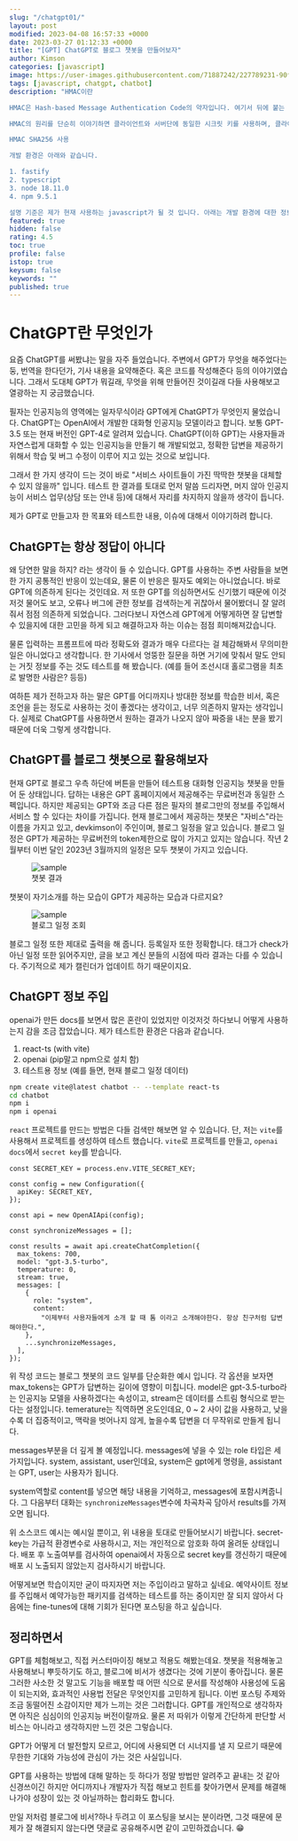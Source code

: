 ```yaml
---
slug: "/chatgpt01/"
layout: post
modified: 2023-04-08 16:57:33 +0000
date: 2023-03-27 01:12:33 +0000
title: "[GPT] ChatGPT로 블로그 챗봇을 만들어보자"
author: Kimson
categories: [javascript]
image: https://user-images.githubusercontent.com/71887242/227789231-90f9ee56-1436-4fc9-b076-4062a50913cb.png
tags: [javascript, chatgpt, chatbot]
description: "HMAC이란

HMAC은 Hash-based Message Authentication Code의 약자입니다. 여기서 뒤에 붙는 SHA-256은 해시 알고리즘 종류 중 하나로 HMAC SHA256이라 하면 HMAC을 SHA 256알고리즘으로 조합하여 해시코드를 생성하는 것을 말합니다.

HMAC의 원리를 단순히 이야기하면 클라이언트와 서버단에 동일한 시크릿 키를 사용하며, 클라이언트에서 메세지 + 시크릿 키를 서버로 보내어 서버에서 메세지 + 시크릿 키로 해시 값을 만들어 대조하는 대칭키 방식입니다.

HMAC SHA256 사용

개발 환경은 아래와 같습니다.

1. fastify
2. typescript
3. node 18.11.0
4. npm 9.5.1

설명 기준은 제가 현재 사용하는 javascript가 될 것 입니다. 아래는 개발 환경에 대한 정보입니다. fastify로 api서버를 구축했다는 가정 하에 진행하겠습니다. (무엇을 사용하던 별 상관은 없습니다.)"
featured: true
hidden: false
rating: 4.5
toc: true
profile: false
istop: true
keysum: false
keywords: ""
published: true
---
```


# ChatGPT란 무엇인가

요즘 ChatGPT를 써봤냐는 말을 자주 들었습니다. 주변에서 GPT가 무엇을 해주었다는 둥, 번역을 한다던가, 기사 내용을 요약해준다. 혹은 코드를 작성해준다 등의 이야기였습니다. 그래서 도대체 GPT가 뭐길래, 무엇을 위해 만들어진 것이길래 다들 사용해보고 열광하는 지 궁금했습니다.

필자는 인공지능의 영역에는 일자무식이라 GPT에게 ChatGPT가 무엇인지 물었습니다. ChatGPT는 OpenAI에서 개발한 대화형 인공지능 모델이라고 합니다. 보통 GPT-3.5 또는 현재 버전인 GPT-4로 알려져 있습니다. ChatGPT(이하 GPT)는 사용자들과 자연스럽게 대화할 수 있는 인공지능을 만들기 해 개발되었고, 정확한 답변을 제공하기 위해서 학습 및 버그 수정이 이루어 지고 있는 것으로 보입니다.

그래서 한 가지 생각이 드는 것이 바로 "서비스 사이트들이 가진 딱딱한 챗봇을 대체할 수 있지 않을까" 입니다. 테스트 한 결과를 토대로 먼저 말씀 드리자면, 머지 않아 인공지능이 서비스 업무(상담 또는 안내 등)에 대해서 자리를 차지하지 않을까 생각이 듭니다.

제가 GPT로 만들고자 한 목표와 테스트한 내용, 이슈에 대해서 이야기하려 합니다.

## ChatGPT는 항상 정답이 아니다

왜 당연한 말을 하지? 라는 생각이 들 수 있습니다. GPT를 사용하는 주변 사람들을 보면 한 가지 공통적인 반응이 있는데요, 물론 이 반응은 필자도 예외는 아니었습니다. 바로 GPT에 의존하게 된다는 것인데요. 저 또한 GPT를 의심하면서도 신기했기 때문에 이것저것 물어도 보고, 오류나 버그에 관한 정보를 검색하는게 귀찮아서 물어봤더니 잘 알려줘서 점점 의존하게 되었습니다. 그러다보니 자연스레 GPT에게 어떻게하면 잘 답변할 수 있을지에 대한 고민을 하게 되고 해결하고자 하는 이슈는 점점 희미해져갔습니다.

물론 입력하는 프롬프트에 따라 정확도와 결과가 매우 다르다는 걸 체감해봐서 무의미한 일은 아니었다고 생각합니다. 한 기사에서 엉뚱한 질문을 하면 거기에 맞춰서 말도 안되는 거짓 정보를 주는 것도 테스트를 해 봤습니다. (예를 들어 조선시대 홀로그램을 최초로 발명한 사람은? 등등)

여하튼 제가 전하고자 하는 말은 GPT를 어디까지나 방대한 정보를 학습한 비서, 혹은 조언을 듣는 정도로 사용하는 것이 좋겠다는 생각이고, 너무 의존하지 말자는 생각입니다. 실제로 ChatGPT를 사용하면서 원하는 결과가 나오지 않아 짜증을 내는 분을 봤기 때문에 더욱 그렇게 생각합니다.

## ChatGPT를 블로그 챗봇으로 활용해보자

현재 GPT로 블로그 우측 하단에 버튼을 만들어 테스트용 대화형 인공지능 챗봇을 만들어 둔 상태입니다. 답하는 내용은 GPT 홈페이지에서 제공해주는 무료버전과 동일한 스펙입니다. 하지만 제공되는 GPT와 조금 다른 점은 필자의 블로그만의 정보를 주입해서 서비스 할 수 있다는 차이를 가집니다. 현재 블로그에서 제공하는 챗봇은 "자비스"라는 이름을 가지고 있고, devkimson이 주인이며, 블로그 일정을 알고 있습니다. 블로그 일정은 GPT가 제공하는 무료버전의 token제한으로 많이 가지고 있지는 않습니다. 작년 2월부터 이번 달인 2023년 3월까지의 일정은 모두 챗봇이 가지고 있습니다.

<figure className="text-center">
<span className="w-inline-block">
   <img src="https://user-images.githubusercontent.com/71887242/227789066-8ccdcfc2-deb0-4322-b29e-39c3288182ba.png" alt="sample" title="sample" />
   <figcaption>챗봇 결과</figcaption>
</span>
</figure>

챗봇이 자기소개를 하는 모습이 GPT가 제공하는 모습과 다르지요?

<figure className="text-center">
<span className="w-inline-block">
   <img src="https://user-images.githubusercontent.com/71887242/227789231-90f9ee56-1436-4fc9-b076-4062a50913cb.png" alt="sample" title="sample" />
   <figcaption>블로그 일정 조회</figcaption>
</span>
</figure>

블로그 일정 또한 제대로 출력을 해 줍니다. 등록일자 또한 정확합니다. 태그가 check가 아닌 일정 또한 읽어주지만, 글을 보고 계신 분들의 시점에 따라 결과는 다를 수 있습니다. 주기적으로 제가 캘린더가 업데이트 하기 때문이지요.

## ChatGPT 정보 주입

openai가 만든 docs를 보면서 많은 혼란이 있었지만 이것저것 하다보니 어떻게 사용하는지 감을 조금 잡았습니다. 제가 테스트한 환경은 다음과 같습니다.

1. react-ts (with vite)
2. openai (pip말고 npm으로 설치 함)
3. 테스트용 정보 (예를 들면, 현재 블로그 일정 데이터)

```bash showLineNumbers
npm create vite@latest chatbot -- --template react-ts
cd chatbot
npm i
npm i openai
```

`react` 프로젝트를 만드는 방법은 다들 검색만 해보면 알 수 있습니다. 단, 저는 `vite`를 사용해서 프로젝트를 생성하여 테스트 했습니다. `vite`로 프로젝트를 만들고, `openai docs`에서 `secret key`를 받습니다.

```tsx showLineNumbers
const SECRET_KEY = process.env.VITE_SECRET_KEY;

const config = new Configuration({
  apiKey: SECRET_KEY,
});

const api = new OpenAIApi(config);

const synchronizeMessages = [];

const results = await api.createChatCompletion({
  max_tokens: 700,
  model: "gpt-3.5-turbo",
  temperature: 0,
  stream: true,
  messages: [
    {
      role: "system",
      content:
        "이제부터 사용자들에게 소개 할 때 톰 이라고 소개해야한다. 항상 친구처럼 답변해야한다.",
    },
    ...synchronizeMessages,
  ],
});
```

위 작성 코드는 블로그 챗봇의 코드 일부를 단순화한 예시 입니다. 각 옵션을 보자면 max_tokens는 GPT가 답변하는 길이에 영향이 미칩니다. model은 gpt-3.5-turbo라는 인공지능 모델을 사용하겠다는 속성이고, stream은 데이터를 스트림 형식으로 받는다는 설정입니다. temerature는 직역하면 온도인데요, 0 ~ 2 사이 값을 사용하고, 낮을수록 더 집중적이고, 맥락을 벗어나지 않게, 높을수록 답변을 더 무작위로 만들게 됩니다.

messages부분을 더 깊게 볼 예정입니다. messages에 넣을 수 있는 role 타입은 세 가지입니다. system, assistant, user인데요, system은 gpt에게 명령을, assistant는 GPT, user는 사용자가 됩니다.

system역할로 content를 넣으면 해당 내용을 기억하고, messages에 포함시켜줍니다. 그 다음부터 대화는 `synchronizeMessages`변수에 차곡차곡 담아서 results를 가져오면 됩니다.

위 소스코드 예시는 예시일 뿐이고, 위 내용을 토대로 만들어보시기 바랍니다. secret-key는 가급적 환경변수로 사용하시고, 저는 개인적으로 암호화 하여 올려둔 상태입니다. 배포 후 노출여부를 검사하여 openai에서 자동으로 secret key를 갱신하기 때문에 배포 시 노출되지 않았는지 검사하시기 바랍니다.

어떻게보면 학습이지만 굳이 따지자면 저는 주입이라고 말하고 싶네요. 예약사이트 정보를 주입해서 예약가능한 패키지를 검색하는 테스트를 하는 중이지만 잘 되지 않아서 다음에는 fine-tunes에 대해 기회가 된다면 포스팅을 하고 싶습니다.


## 정리하면서

GPT를 체험해보고, 직접 커스터마이징 해보고 적용도 해봤는데요. 챗봇을 적용해놓고 사용해보니 뿌듯하기도 하고, 블로그에 비서가 생겼다는 것에 기분이 좋아집니다. 물론 그러한 사소한 것 말고도 기능을 배포할 때 어떤 식으로 문서를 작성해야 사용성에 도움이 되는지와, 효과적인 사용법 전달은 무엇인지를 고민하게 됩니다. 이번 포스팅 주제와 조금 동떨어진 소감이지만 제가 느끼는 것은 그러합니다. GPT를 개인적으로 생각하자면 아직은 심심이의 인공지능 버전이랄까요. 물론 저 따위가 이렇게 간단하게 판단할 서비스는 아니라고 생각하지만 느낀 것은 그렇습니다.

GPT가 어떻게 더 발전할지 모르고, 어디에 사용되면 더 시너지를 낼 지 모르기 때문에 무한한 기대와 가능성에 관심이 가는 것은 사실입니다.

GPT를 사용하는 방법에 대해 말하는 듯 하다가 정말 방법만 알려주고 끝내는 것 같아 신경쓰이긴 하지만 어디까지나 개발자가 직접 해보고 힌트를 찾아가면서 문제를 해결해 나가야 성장이 있는 것 아닐까하는 합리화도 합니다.

만일 저처럼 블로그에 비서?하나 두려고 이 포스팅을 보시는 분이라면, 그것 때문에 문제가 잘 해결되지 않는다면 댓글로 공유해주시면 같이 고민하겠습니다. 😁